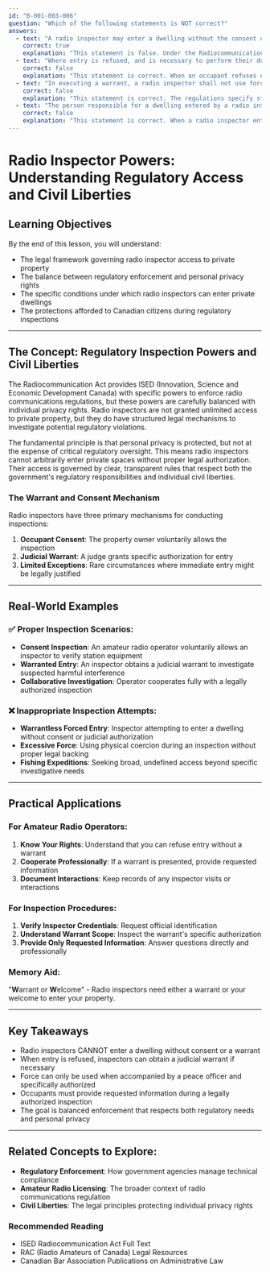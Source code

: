 ```yaml
---
id: "B-001-003-006"
question: "Which of the following statements is NOT correct?"
answers:
  - text: "A radio inspector may enter a dwelling without the consent of the occupant and without a warrant"
    correct: true
    explanation: "This statement is false. Under the Radiocommunication Act, radio inspectors cannot enter a private dwelling without consent or a warrant. This protection is a fundamental civil liberty that prevents arbitrary intrusion, even by government officials with regulatory authority. To enter a private residence, a radio inspector must either obtain the occupant's consent or obtain a judicial warrant that specifies the purpose and scope of the inspection."
  - text: "Where entry is refused, and is necessary to perform their duties under the Radiocommunication Act, a radio inspector may obtain a warrant"
    correct: false
    explanation: "This statement is correct. When an occupant refuses entry, radio inspectors can seek a judicial warrant if they can demonstrate that entry is necessary to fulfill their regulatory responsibilities under the Radiocommunication Act. The warrant provides legal authorization to enter the premises for specific investigative purposes related to radio communications compliance."
  - text: "In executing a warrant, a radio inspector shall not use force, unless accompanied by a peace officer, and force is authorized"
    correct: false
    explanation: "This statement is correct. The regulations specify strict protocols for warrant execution, including limitations on the use of force. A radio inspector can only use force when accompanied by a peace officer and when such force is specifically authorized by the warrant or necessary to ensure the safety of the inspection process."
  - text: "The person responsible for a dwelling entered by a radio inspector shall provide the inspector the requested information"
    correct: false
    explanation: "This statement is correct. When a radio inspector enters a dwelling legally (with consent or a warrant), the occupant is legally obligated to provide requested information relevant to the inspection. This requirement helps ensure that ISED can effectively enforce radio communications regulations and investigate potential violations."
---
```


# Radio Inspector Powers: Understanding Regulatory Access and Civil Liberties

## Learning Objectives
By the end of this lesson, you will understand:
- The legal framework governing radio inspector access to private property
- The balance between regulatory enforcement and personal privacy rights
- The specific conditions under which radio inspectors can enter private dwellings
- The protections afforded to Canadian citizens during regulatory inspections

---

## The Concept: Regulatory Inspection Powers and Civil Liberties

The Radiocommunication Act provides ISED (Innovation, Science and Economic Development Canada) with specific powers to enforce radio communications regulations, but these powers are carefully balanced with individual privacy rights. Radio inspectors are not granted unlimited access to private property, but they do have structured legal mechanisms to investigate potential regulatory violations.

The fundamental principle is that personal privacy is protected, but not at the expense of critical regulatory oversight. This means radio inspectors cannot arbitrarily enter private spaces without proper legal authorization. Their access is governed by clear, transparent rules that respect both the government's regulatory responsibilities and individual civil liberties.

### The Warrant and Consent Mechanism

Radio inspectors have three primary mechanisms for conducting inspections:
1. **Occupant Consent**: The property owner voluntarily allows the inspection
2. **Judicial Warrant**: A judge grants specific authorization for entry
3. **Limited Exceptions**: Rare circumstances where immediate entry might be legally justified

---

## Real-World Examples

### ✅ Proper Inspection Scenarios:
- **Consent Inspection**: An amateur radio operator voluntarily allows an inspector to verify station equipment
- **Warranted Entry**: An inspector obtains a judicial warrant to investigate suspected harmful interference
- **Collaborative Investigation**: Operator cooperates fully with a legally authorized inspection

### ❌ Inappropriate Inspection Attempts:
- **Warrantless Forced Entry**: Inspector attempting to enter a dwelling without consent or judicial authorization
- **Excessive Force**: Using physical coercion during an inspection without proper legal backing
- **Fishing Expeditions**: Seeking broad, undefined access beyond specific investigative needs

---

## Practical Applications

### For Amateur Radio Operators:
1. **Know Your Rights**: Understand that you can refuse entry without a warrant
2. **Cooperate Professionally**: If a warrant is presented, provide requested information
3. **Document Interactions**: Keep records of any inspector visits or interactions

### For Inspection Procedures:
1. **Verify Inspector Credentials**: Request official identification
2. **Understand Warrant Scope**: Inspect the warrant's specific authorization
3. **Provide Only Requested Information**: Answer questions directly and professionally

### Memory Aid:
"**W**arrant or **W**elcome" - Radio inspectors need either a warrant or your welcome to enter your property.

---

## Key Takeaways

- Radio inspectors CANNOT enter a dwelling without consent or a warrant
- When entry is refused, inspectors can obtain a judicial warrant if necessary
- Force can only be used when accompanied by a peace officer and specifically authorized
- Occupants must provide requested information during a legally authorized inspection
- The goal is balanced enforcement that respects both regulatory needs and personal privacy

---

## Related Concepts to Explore:
- **Regulatory Enforcement**: How government agencies manage technical compliance
- **Amateur Radio Licensing**: The broader context of radio communications regulation
- **Civil Liberties**: The legal principles protecting individual privacy rights

### Recommended Reading
- ISED Radiocommunication Act Full Text
- RAC (Radio Amateurs of Canada) Legal Resources
- Canadian Bar Association Publications on Administrative Law